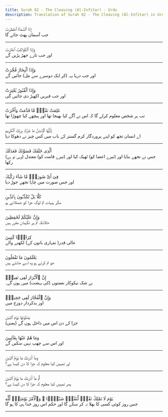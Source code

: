 ```yaml
---
title: Surah 82 - The Cleaving (Al-Infitar) - Urdu
description: Translation of Surah 82 - The Cleaving (Al-Infitar) in Urdu
---
```





<Aside type="quran" title="1">
إِذَا ٱلسَّمَآءُ ٱنفَطَرَتْ
</Aside>

<Aside type="reference" title="1">
جب آسمان پھٹ جائے گا
</Aside>

---

<Aside type="quran" title="2">
وَإِذَا ٱلْكَوَاكِبُ ٱنتَثَرَتْ
</Aside>

<Aside type="reference" title="2">
اور جب تارے جھڑ پڑیں گے
</Aside>

---

<Aside type="quran" title="3">
وَإِذَا ٱلْبِحَارُ فُجِّرَتْ
</Aside>

<Aside type="reference" title="3">
اور جب دریا بہہ (کر ایک دوسرے سے مل) جائیں گے
</Aside>

---

<Aside type="quran" title="4">
وَإِذَا ٱلْقُبُورُ بُعْثِرَتْ
</Aside>

<Aside type="reference" title="4">
اور جب قبریں اکھیڑ دی جائیں گی
</Aside>

---

<Aside type="quran" title="5">
عَلِمَتْ نَفْسٌۭ مَّا قَدَّمَتْ وَأَخَّرَتْ
</Aside>

<Aside type="reference" title="5">
تب ہر شخص معلوم کرلے گا کہ اس نے آگے کیا بھیجا تھا اور پیچھے کیا چھوڑا تھا
</Aside>

---

<Aside type="quran" title="6">
يَٰٓأَيُّهَا ٱلْإِنسَٰنُ مَا غَرَّكَ بِرَبِّكَ ٱلْكَرِيمِ
</Aside>

<Aside type="reference" title="6">
اے انسان تجھ کو اپنے پروردگار کرم گستر کے باب میں کس چیز نے دھوکا دیا
</Aside>

---

<Aside type="quran" title="7">
ٱلَّذِى خَلَقَكَ فَسَوَّىٰكَ فَعَدَلَكَ
</Aside>

<Aside type="reference" title="7">
(وہی تو ہے) جس نے تجھے بنایا اور (تیرے اعضا کو) ٹھیک کیا اور (تیرے قامت کو) معتدل رکھا
</Aside>

---

<Aside type="quran" title="8">
فِىٓ أَىِّ صُورَةٍۢ مَّا شَآءَ رَكَّبَكَ
</Aside>

<Aside type="reference" title="8">
اور جس صورت میں چاہا تجھے جوڑ دیا
</Aside>

---

<Aside type="quran" title="9">
كَلَّا بَلْ تُكَذِّبُونَ بِٱلدِّينِ
</Aside>

<Aside type="reference" title="9">
مگر ہیہات تم لوگ جزا کو جھٹلاتے ہو
</Aside>

---

<Aside type="quran" title="10">
وَإِنَّ عَلَيْكُمْ لَحَٰفِظِينَ
</Aside>

<Aside type="reference" title="10">
حالانکہ تم پر نگہبان مقرر ہیں
</Aside>

---

<Aside type="quran" title="11">
كِرَامًۭا كَٰتِبِينَ
</Aside>

<Aside type="reference" title="11">
عالی قدر( تمہاری باتوں کے) لکھنے والے
</Aside>

---

<Aside type="quran" title="12">
يَعْلَمُونَ مَا تَفْعَلُونَ
</Aside>

<Aside type="reference" title="12">
جو تم کرتے ہو وہ اسے جانتے ہیں
</Aside>

---

<Aside type="quran" title="13">
إِنَّ ٱلْأَبْرَارَ لَفِى نَعِيمٍۢ
</Aside>

<Aside type="reference" title="13">
بے شک نیکوکار نعمتوں (کی بہشت) میں ہوں گے۔
</Aside>

---

<Aside type="quran" title="14">
وَإِنَّ ٱلْفُجَّارَ لَفِى جَحِيمٍۢ
</Aside>

<Aside type="reference" title="14">
اور بدکردار دوزخ میں
</Aside>

---

<Aside type="quran" title="15">
يَصْلَوْنَهَا يَوْمَ ٱلدِّينِ
</Aside>

<Aside type="reference" title="15">
(یعنی) جزا کے دن اس میں داخل ہوں گے
</Aside>

---

<Aside type="quran" title="16">
وَمَا هُمْ عَنْهَا بِغَآئِبِينَ
</Aside>

<Aside type="reference" title="16">
اور اس سے چھپ نہیں سکیں گے
</Aside>

---

<Aside type="quran" title="17">
وَمَآ أَدْرَىٰكَ مَا يَوْمُ ٱلدِّينِ
</Aside>

<Aside type="reference" title="17">
اور تمہیں کیا معلوم کہ جزا کا دن کیسا ہے؟
</Aside>

---

<Aside type="quran" title="18">
ثُمَّ مَآ أَدْرَىٰكَ مَا يَوْمُ ٱلدِّينِ
</Aside>

<Aside type="reference" title="18">
پھر تمہیں کیا معلوم کہ جزا کا دن کیسا ہے؟
</Aside>

---

<Aside type="quran" title="19">
يَوْمَ لَا تَمْلِكُ نَفْسٌۭ لِّنَفْسٍۢ شَيْـًۭٔا ۖ وَٱلْأَمْرُ يَوْمَئِذٍۢ لِّلَّهِ
</Aside>

<Aside type="reference" title="19">
جس روز کوئی کسی کا بھلا نہ کر سکے گا اور حکم اس روز خدا ہی کا ہو گا
</Aside>

---
